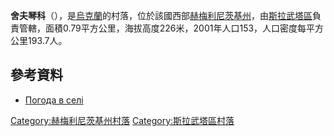 {{coord|50|20|12|N|26|57|21|E|scale:100000|display=title}}

'''舍夫琴科'''（{{lang-uk|Шевченко}}），是[[烏克蘭|烏克蘭]]的村落，位於該國西部[[赫梅利尼茨基州|赫梅利尼茨基州]]，由[[斯拉武塔區|斯拉武塔區]]負責管轄，面積0.79平方公里，海拔高度226米，2001年人口153，人口密度每平方公里193.7人。

==參考資料==
* [http://weather.in.ua/ua/hmel'nickaja/28737 Погода в селі]

{{DEFAULTSORT:Шевченка}}
[[Category:赫梅利尼茨基州村落|Category:赫梅利尼茨基州村落]]
[[Category:斯拉武塔區村落|Category:斯拉武塔區村落]]


{{Khmelnytskyi-geo-stub}}